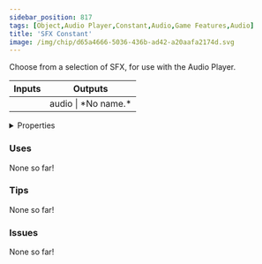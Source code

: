 ```yaml
---
sidebar_position: 817
tags: [Object,Audio Player,Constant,Audio,Game Features,Audio]
title: 'SFX Constant'
image: /img/chip/d65a4666-5036-436b-ad42-a20aafa2174d.svg
---
```


Choose from a selection of SFX, for use with the Audio Player.



<IChip uuid="d65a4666-5036-436b-ad42-a20aafa2174d"/>

<table><thead><tr><th>Inputs</th><th>Outputs</th></tr></thead><tbody><tr><td /><td>audio | *No name.*</td></tr></tbody></table>

<details>
  <summary>Properties</summary>
  <div>
    <div>
    <table>
      <tbody>
        <tr>
          <td>Is beta required?</td>
          <td>No</td>
        </tr>
        <tr>
          <td>Is chip a trolling risk?</td>
          <td>No</td>
        </tr>
        <tr>
          <td>Is chip a role assignment risk?</td>
          <td>No</td>
        </tr>
        <tr>
          <td>Chip UUID</td>
          <td>d65a4666-5036-436b-ad42-a20aafa2174d</td>
        </tr>
        <tr>
          <td>Room availability</td>
          <td>Available everywhere</td>
        </tr>
      </tbody>
    </table>
    </div>
  </div>
</details>

### Uses

None so far!

### Tips

None so far!

### Issues

None so far!